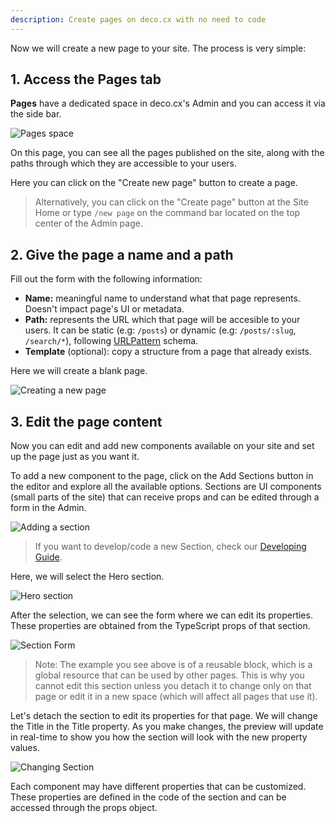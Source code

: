 ```yaml
---
description: Create pages on deco.cx with no need to code
---
```


Now we will create a new page to your site. The process is very simple:

## 1. Access the Pages tab

**Pages** have a dedicated space in deco.cx's Admin and you can access it via
the side bar.

![Pages space](/docs/getting-started/creating-a-new-page/pages-space.png)

On this page, you can see all the pages published on the site, along with the
paths through which they are accessible to your users.

Here you can click on the "Create new page" button to create a page.

> Alternatively, you can click on the "Create page" button at the Site Home or
> type `/new page` on the command bar located on the top center of the Admin
> page.

## 2. Give the page a name and a path

Fill out the form with the following information:

- **Name:** meaningful name to understand what that page represents. Doesn't
  impact page's UI or metadata.
- **Path:** represents the URL which that page will be accesible to your users.
  It can be static (e.g: `/posts`) or dynamic (e.g: `/posts/:slug`,
  `/search/*`), following [URLPattern](http://mdn.io/urlpattern) schema.
- **Template** (optional): copy a structure from a page that already exists.

Here we will create a blank page.

![Creating a new page](/docs/getting-started/creating-a-new-page/new-page.png)

## 3. Edit the page content

Now you can edit and add new components available on your site and set up the
page just as you want it.

To add a new component to the page, click on the Add Sections button in the
editor and explore all the available options. Sections are UI components (small
parts of the site) that can receive props and can be edited through a form in
the Admin.

![Adding a section](/docs/getting-started/creating-a-new-page/add-section.png)

> If you want to develop/code a new Section, check our
> [Developing Guide](/docs/en/developing-guide/setup).

Here, we will select the Hero section.

![Hero section](/docs/getting-started/creating-a-new-page/hero.png)

After the selection, we can see the form where we can edit its properties. These
properties are obtained from the TypeScript props of that section.

![Section Form](/docs/getting-started/creating-a-new-page/section-form.png)

> Note: The example you see above is of a reusable block, which is a global
> resource that can be used by other pages. This is why you cannot edit this
> section unless you detach it to change only on that page or edit it in a new
> space (which will affect all pages that use it).

Let's detach the section to edit its properties for that page. We will change
the Title in the Title property. As you make changes, the preview will update in
real-time to show you how the section will look with the new property values.

![Changing Section](/docs/getting-started/creating-a-new-page/changing-section.png)

Each component may have different properties that can be customized. These
properties are defined in the code of the section and can be accessed through
the props object.
